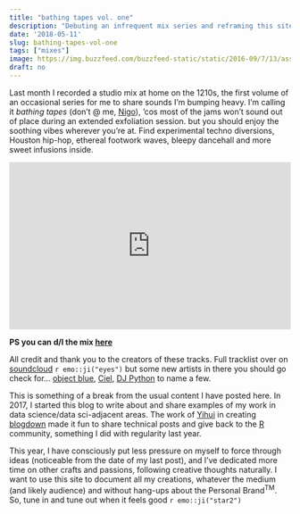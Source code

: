 ```yaml
---
title: "bathing tapes vol. one"
description: "Debuting an infrequent mix series and reframing this site a bit."
date: '2018-05-11'
slug: bathing-tapes-vol-one
tags: ["mixes"]
image: https://img.buzzfeed.com/buzzfeed-static/static/2016-09/7/13/asset/buzzfeed-prod-web03/sub-buzz-17815-1473269426-1.jpg
draft: no
---
```


Last month I recorded a studio mix at home on the 1210s, the first volume of an occasional series for me to share sounds I'm bumping heavy. I'm calling it *bathing tapes* (don't @ me, [Nigo](https://en.wikipedia.org/wiki/Nigo)), 'cos most of the jams won't sound out of place during an extended exfoliation session. but you should enjoy the soothing vibes wherever you're at. Find experimental techno diversions, Houston hip-hop, ethereal footwork waves, bleepy dancehall and more sweet infusions inside.

<iframe width="100%" height="300" scrolling="no" frameborder="no" allow="autoplay" src="https://w.soundcloud.com/player/?url=https%3A//api.soundcloud.com/tracks/434633817&color=%231d191f&auto_play=true&hide_related=false&show_comments=true&show_user=true&show_reposts=false&show_teaser=true&visual=true"></iframe>

**PS you can d/l the mix [here](https://dl.dropboxusercontent.com/s/fm2xp2d8hj6ths3/bathing_tapes_vol_one.mp3?dl=1)**

All credit and thank you to the creators of these tracks. Full tracklist over on [soundcloud](https://soundcloud.com/3w3n/bathing-tapes-vol-one) `r emo::ji("eyes")` but some new artists in there you should go check for... [object blue](https://objectblue.carrd.co/), [Ciel](https://soundcloud.com/cl_lit), [DJ Python](https://soundcloud.com/wnkrs) to name a few.

This is something of a break from the usual content I have posted here. In 2017, I started this blog to write about and share examples of my work in data science/data sci-adjacent areas. The work of [Yihui](https://yihui.name/) in creating [blogdown](https://github.com/rstudio/blogdown) made it fun to share technical posts and give back to the [R](https://www.r-project.org/) community, something I did with regularity last year.

This year, I have consciously put less pressure on myself to force through ideas (noticeable from the date of my last post), and I've dedicated more time on other crafts and passions, following creative thoughts naturally. I want to use this site to document all my creations, whatever the medium (and likely audience) and without hang-ups about the Personal Brand^TM^. So, tune in and tune out when it feels good `r emo::ji("star2")`